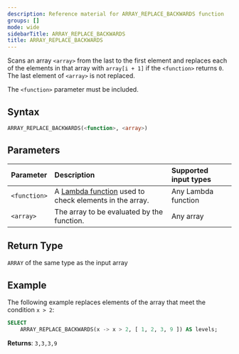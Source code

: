 ```yaml
---
description: Reference material for ARRAY_REPLACE_BACKWARDS function
groups: []
mode: wide
sidebarTitle: ARRAY_REPLACE_BACKWARDS
title: ARRAY_REPLACE_BACKWARDS
---
```



Scans an array `<array>` from the last to the first element and replaces each of the elements in that array with `array[i + 1]` if the `<function>` returns `0`. The last element of `<array>` is not replaced.

The `<function>` parameter must be included.

## Syntax


```sql
ARRAY_REPLACE_BACKWARDS(<function>, <array>)
```
## Parameters
 

| Parameter | Description                        | Supported input types | 
| :--------- | :-------------------------------------- |:-------|
| `<function>`  | A [Lambda function](/Guides/loading-data/working-with-semi-structured-data/working-with-arrays#manipulating-arrays-with-lambda-functions) used to check elements in the array. | Any Lambda function | 
| `<array>`   | The array to be evaluated by the function.        | Any array | 

## Return Type
`ARRAY` of the same type as the input array 

## Example


The following example replaces elements of the array that meet the condition `x > 2`:

```sql
SELECT
	ARRAY_REPLACE_BACKWARDS(x -> x > 2, [ 1, 2, 3, 9 ]) AS levels;
```

**Returns**: `3,3,3,9`

